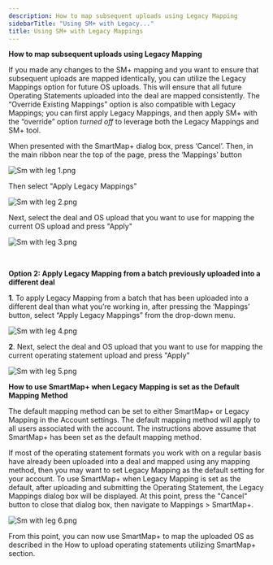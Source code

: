 ```yaml
---
description: How to map subsequent uploads using Legacy Mapping
sidebarTitle: "Using SM+ with Legacy..."
title: Using SM+ with Legacy Mappings
---
```


**How to map subsequent uploads using Legacy Mapping**


If you made any changes to the SM+ mapping and you want to ensure that subsequent uploads are mapped identically, you can utilize the Legacy Mappings option for future OS uploads. This will ensure that all future Operating Statements uploaded into the deal are mapped consistently. The “Override Existing Mappings” option is also compatible with Legacy Mappings; you can first apply Legacy Mappings, and then apply SM+ with the “override” option *turned off* to leverage both the Legacy Mappings and SM+ tool.


When presented with the SmartMap+ dialog box, press ‘Cancel’. Then, in the main ribbon near the top of the page, press the ‘Mappings’ button


<Frame>
  <img src="/images/rediq/c08197773e299ff702485870775746a789c8906b.png" alt="Sm with leg 1.png" />
</Frame>


Then select "Apply Legacy Mappings"


<Frame>
  <img src="/images/rediq/bec9647d01c0186cb6ccb213739dbf66e30f0158.png" alt="Sm with leg 2.png" />
</Frame>


Next, select the deal and OS upload that you want to use for mapping the current OS upload and press "Apply"


<Frame>
  <img src="/images/rediq/000a0371e1685089408e3ec2fd1a1485e54ceaa5.png" alt="Sm with leg 3.png" />
</Frame>


 


**Option 2: Apply Legacy Mapping from a batch previously uploaded into a different deal**


**1**. To apply Legacy Mapping from a batch that has been uploaded into a different deal than what you’re working in, after pressing the ‘Mappings’ button, select “Apply Legacy Mappings” from the drop-down menu.


<Frame>
  <img src="/images/rediq/8ea6edd9496e54f53065415313bcaa3fe5b8c494.png" alt="Sm with leg 4.png" />
</Frame>


**2**. Next, select the deal and OS upload that you want to use for mapping the current operating statement upload and press "Apply"


<Frame>
  <img src="/images/rediq/f9377b787d471ef718e6fa3a865823b373f6ab10.png" alt="Sm with leg 5.png" />
</Frame>


**How to use SmartMap+ when Legacy Mapping is set as the Default Mapping** **Method**


The default mapping method can be set to either SmartMap+ or Legacy Mapping in the Account settings. The default mapping method will apply to all users associated with the account. The instructions above assume that SmartMap+ has been set as the default mapping method.


If most of the operating statement formats you work with on a regular basis have already been uploaded into a deal and mapped using any mapping method, then you may want to set Legacy Mapping as the default setting for your account. To use SmartMap+ when Legacy Mapping is set as the default, after uploading and submitting the Operating Statement, the Legacy Mappings dialog box will be displayed. At this point, press the "Cancel" button to close that dialog box, then navigate to Mappings > SmartMap+.


<Frame>
  <img src="/images/rediq/4e76e82edd9384b9b966ab975a8e4bb978eb95b0.png" alt="Sm with leg 6.png" />
</Frame>


From this point, you can now use SmartMap+ to map the uploaded OS as described in the How to upload operating statements utilizing SmartMap+ section.